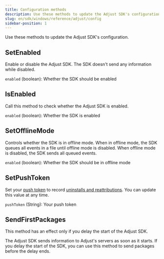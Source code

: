 ```yaml
---
title: Configuration methods
description: Use these methods to update the Adjust SDK's configuration.
slug: en/sdk/windows/reference/adjust/config
sidebar-position: 1
---
```


Use these methods to update the Adjust SDK's configuration.

<Function>

## SetEnabled

Enable or disable the Adjust SDK. The SDK doesn't send any information while disabled.

<slot slot="signature">


<SetEnabledSig />

</slot>

<slot slot="snippet">


<SetEnabled />

</slot>

<slot slot="parameters">

`enabled` (boolean): Whether the SDK should be enabled

</slot>

</Function>

<Function>

## IsEnabled

Call this method to check whether the Adjust SDK is enabled.

<slot slot="signature">


<IsEnabledSig />

</slot>

<slot slot="snippet">


<IsEnabled />

</slot>

<slot slot="returns">

`enabled` (boolean): Whether the SDK is enabled

</slot>

</Function>

<Function>

## SetOfflineMode

Controls whether the SDK is in offline mode. When in offline mode, the SDK queues all events in a file until offline mode is disabled. When offline mode is disabled, the SDK sends all queued events.

<slot slot="signature">


<SetOfflineModeSig />

</slot>

<slot slot="snippet">


<SetOfflineMode />

</slot>

<slot slot="parameters">

`enabled` (boolean): Whether the SDK should be in offline mode

</slot>

</Function>

<Function>

## SetPushToken

Set your [push token](https://help.adjust.com/en/article/push-notifications) to record [uninstalls and reattributions](https://help.adjust.com/en/article/uninstalls-reinstalls). You can update this value at any time.

<slot slot="signature">


<SetPushTokenSig />

</slot>

<slot slot="snippet">


<SetPushToken />

</slot>

<slot slot="parameters">

`pushToken` (String): Your push token

</slot>

</Function>

<Function>

## SendFirstPackages

<Callout type="important">

This method has an effect only if you delay the start of the Adjust SDK.

</Callout>

The Adjust SDK sends information to Adjust's servers as soon as it starts. If you delay the start of the SDK, you can use this method to send packages before the delay ends.

<slot slot="signature">


<SendFirstPackagesSig />

</slot>

<slot slot="snippet">


<SendFirstPackages />

</slot>

</Function>
